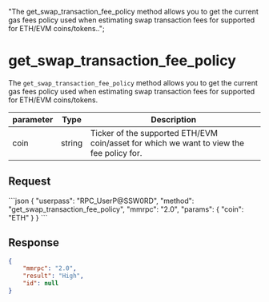   "The get_swap_transaction_fee_policy method allows you to get the current gas fees policy used when estimating swap transaction fees for supported for ETH/EVM coins/tokens..";

# get\_swap\_transaction\_fee\_policy

The `get_swap_transaction_fee_policy` method allows you to get the current gas fees policy used when estimating swap transaction fees for supported for ETH/EVM coins/tokens.

| parameter | Type   | Description                                                                              |
| --------- | ------ | ---------------------------------------------------------------------------------------- |
| coin      | string | Ticker of the supported ETH/EVM coin/asset for which we want to view the fee policy for. |

## Request

<CodeGroup title="" tag="POST" label="get_swap_transaction_fee_policy" mm2MethodDecorate="true">
  ```json
  {
    "userpass": "RPC_UserP@SSW0RD",
    "method": "get_swap_transaction_fee_policy",
    "mmrpc": "2.0",
    "params": {
      "coin": "ETH"
    }
  }
  ```
</CodeGroup>

## Response

```json
{
    "mmrpc": "2.0",
    "result": "High",
    "id": null
}

```
